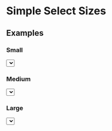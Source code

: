 
<Meta title="Select/Sizes" />

# Simple Select Sizes

## Examples

### Small

<Canvas>
  <Story name="small" parameters={{ info: { disable: true } }}>
    <div style={{ height: "250px" }}>
      <Select name="small" id="small" defaultValue="3" size="small">
        <Option text="Amber" value="1" />
        <Option text="Black" value="2" />
        <Option text="Blue" value="3" />
        <Option text="Brown" value="4" />
        <Option text="Green" value="5" />
        <Option text="Orange" value="6" />
        <Option text="Pink" value="7" />
        <Option text="Purple" value="8" />
        <Option text="Red" value="9" />
        <Option text="White" value="10" />
        <Option text="Yellow" value="11" />
      </Select>
    </div>
  </Story>
</Canvas>

### Medium

<Canvas>
  <Story name="medium" parameters={{ info: { disable: true } }}>
    <div style={{ height: "250px" }}>
      <Select name="medium" id="medium" defaultValue="3" size="medium">
        <Option text="Amber" value="1" />
        <Option text="Black" value="2" />
        <Option text="Blue" value="3" />
        <Option text="Brown" value="4" />
        <Option text="Green" value="5" />
        <Option text="Orange" value="6" />
        <Option text="Pink" value="7" />
        <Option text="Purple" value="8" />
        <Option text="Red" value="9" />
        <Option text="White" value="10" />
        <Option text="Yellow" value="11" />
      </Select>
    </div>
  </Story>
</Canvas>

### Large

<Canvas>
  <Story name="large" parameters={{ info: { disable: true } }}>
    <div style={{ height: "250px" }}>
      <Select name="large" id="large" defaultValue="3" size="large">
        <Option text="Amber" value="1" />
        <Option text="Black" value="2" />
        <Option text="Blue" value="3" />
        <Option text="Brown" value="4" />
        <Option text="Green" value="5" />
        <Option text="Orange" value="6" />
        <Option text="Pink" value="7" />
        <Option text="Purple" value="8" />
        <Option text="Red" value="9" />
        <Option text="White" value="10" />
        <Option text="Yellow" value="11" />
      </Select>
    </div>
  </Story>
</Canvas>
